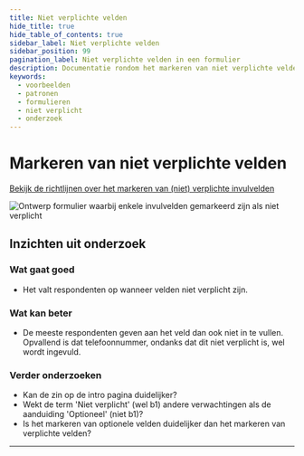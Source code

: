 ```yaml
---
title: Niet verplichte velden
hide_title: true
hide_table_of_contents: true
sidebar_label: Niet verplichte velden
sidebar_position: 99
pagination_label: Niet verplichte velden in een formulier
description: Documentatie rondom het markeren van niet verplichte velden in een formulier
keywords:
  - voorbeelden
  - patronen
  - formulieren
  - niet verplicht
  - onderzoek
---
```



# Markeren van niet verplichte velden

[Bekijk de richtlijnen over het markeren van (niet) verplichte invulvelden](../../../richtlijnen/formulieren/00-alle-richtlijnen/07-help-the-user.mdx)

![Ontwerp formulier waarbij enkele invulvelden gemarkeerd zijn als niet verplicht](https://raw.githubusercontent.com/nl-design-system/documentatie/assets/voorbeeld_formulier_niet-verplicht.png)

## Inzichten uit onderzoek

### Wat gaat goed

- Het valt respondenten op wanneer velden niet verplicht zijn.

### Wat kan beter

- De meeste respondenten geven aan het veld dan ook niet in te vullen. Opvallend is dat telefoonnummer, ondanks dat dit niet verplicht is, wel wordt ingevuld.

### Verder onderzoeken

- Kan de zin op de intro pagina duidelijker?
- Wekt de term 'Niet verplicht' (wel b1) andere verwachtingen als de aanduiding 'Optioneel' (niet b1)?
- Is het markeren van optionele velden duidelijker dan het markeren van verplichte velden?

<VideoPlayer videoId="-8QWdnAesT4" />

<ResearchInfo />

---

<PatternFooterInfo />
